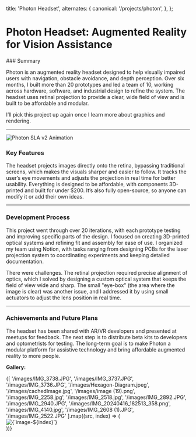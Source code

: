 
  title: 'Photon Headset',
  alternates: {
    canonical: '/projects/photon',
  },
};

# Photon Headset: Augmented Reality for Vision Assistance

<AnimatedName />
### Summary

Photon is an augmented reality headset designed to help visually impaired users with navigation, obstacle avoidance, and depth perception. Over six months, I built more than 20 prototypes and led a team of 10, working across hardware, software, and industrial design to refine the system. The headset uses retinal projection to provide a clear, wide field of view and is built to be affordable and modular.

I’ll pick this project up again once I learn more about graphics and rendering.

---

<div style={{display: 'flex', justifyContent: 'center', alignItems: 'center', height: '50vh'}}>
      <img 
        src="/images/PhotonSLA v2.gif" 
        alt="Photon SLA v2 Animation" 
        style={{transform: 'scale(1.5)', maxWidth: '100%', height: 'auto',}}
      />
    </div>

### Key Features

The headset projects images directly onto the retina, bypassing traditional screens, which makes the visuals sharper and easier to follow. It tracks the user’s eye movements and adjusts the projection in real time for better usability. Everything is designed to be affordable, with components 3D-printed and built for under $200. It’s also fully open-source, so anyone can modify it or add their own ideas.

---

### Development Process

This project went through over 20 iterations, with each prototype testing and improving specific parts of the design. I focused on creating 3D-printed optical systems and refining fit and assembly for ease of use. I organized my team using Notion, with tasks ranging from designing PCBs for the laser projection system to coordinating experiments and keeping detailed documentation.

There were challenges. The retinal projection required precise alignment of optics, which I solved by designing a custom optical system that keeps the field of view wide and sharp. The small "eye-box" (the area where the image is clear) was another issue, and I addressed it by using small actuators to adjust the lens position in real time.

---

### Achievements and Future Plans

The headset has been shared with AR/VR developers and presented at meetups for feedback. The next step is to distribute beta kits to developers and optometrists for testing. The long-term goal is to make Photon a modular platform for assistive technology and bring affordable augmented reality to more people.

**Gallery:**

<div style={{ 
  display: 'grid', 
  gridTemplateColumns: '1fr 1fr', 
  gridAutoRows: '1fr', 
  gap: '10px', 
  maxWidth: '100%', 
  margin: 'auto'}}>
  {[
    '/images/IMG_3738.JPG',
    '/images/IMG_3737.JPG',
    '/images/IMG_3736.JPG',
    '/images/Hexagon-Diagram.jpeg',
    '/images/cachedImage.jpg',
    '/images/image (19).png',
    '/images/IMG_2258.jpg',
    '/images/IMG_2518.jpg',
    '/images/IMG_2892.JPG',
    '/images/IMG_2940.JPG',
    '/images/IMG_20240416_182513_358.png',
    '/images/IMG_4140.jpg',
    '/images/IMG_2608 (1).JPG',
    '/images/IMG_2522.JPG'
  ].map((src, index) => (
    <div key={index} style={{ 
      width: '100%', 
      paddingTop: '100%', /* Forces a square aspect ratio */
      position: 'relative',
      overflow: 'hidden'}}>
      <img 
        src={src} 
        alt={`image-${index}`} 
        style={{ 
          position: 'absolute', 
          top: '50%', 
          left: '50%', 
          width: '100%', 
          height: '100%', 
          objectFit: 'cover', 
          transform: 'translate(-50%, -50%)'}}
      />
    </div>
  ))}
</div>
